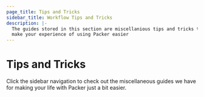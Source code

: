 ```yaml
---
page_title: Tips and Tricks
sidebar_title: Workflow Tips and Tricks
description: |-
  The guides stored in this section are miscellanious tips and tricks that might
  make your experience of using Packer easier
---
```


# Tips and Tricks

Click the sidebar navigation to check out the miscellaneous guides we have for
making your life with Packer just a bit easier.
